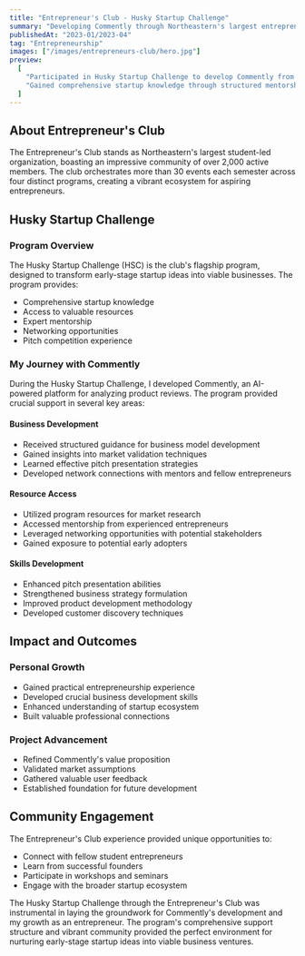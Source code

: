 ```yaml
---
title: "Entrepreneur's Club - Husky Startup Challenge"
summary: "Developing Commently through Northeastern's largest entrepreneurship program"
publishedAt: "2023-01/2023-04"
tag: "Entrepreneurship"
images: ["/images/entrepreneurs-club/hero.jpg"]
preview:
  [
    "Participated in Husky Startup Challenge to develop Commently from concept to viable business",
    "Gained comprehensive startup knowledge through structured mentorship and networking",
  ]
---
```


## About Entrepreneur's Club

The Entrepreneur's Club stands as Northeastern's largest student-led organization, boasting an impressive community of over 2,000 active members. The club orchestrates more than 30 events each semester across four distinct programs, creating a vibrant ecosystem for aspiring entrepreneurs.

## Husky Startup Challenge

### Program Overview

The Husky Startup Challenge (HSC) is the club's flagship program, designed to transform early-stage startup ideas into viable businesses. The program provides:

- Comprehensive startup knowledge
- Access to valuable resources
- Expert mentorship
- Networking opportunities
- Pitch competition experience

### My Journey with Commently

During the Husky Startup Challenge, I developed Commently, an AI-powered platform for analyzing product reviews. The program provided crucial support in several key areas:

#### Business Development

- Received structured guidance for business model development
- Gained insights into market validation techniques
- Learned effective pitch presentation strategies
- Developed network connections with mentors and fellow entrepreneurs

#### Resource Access

- Utilized program resources for market research
- Accessed mentorship from experienced entrepreneurs
- Leveraged networking opportunities with potential stakeholders
- Gained exposure to potential early adopters

#### Skills Development

- Enhanced pitch presentation abilities
- Strengthened business strategy formulation
- Improved product development methodology
- Developed customer discovery techniques

## Impact and Outcomes

### Personal Growth

- Gained practical entrepreneurship experience
- Developed crucial business development skills
- Enhanced understanding of startup ecosystem
- Built valuable professional connections

### Project Advancement

- Refined Commently's value proposition
- Validated market assumptions
- Gathered valuable user feedback
- Established foundation for future development

## Community Engagement

The Entrepreneur's Club experience provided unique opportunities to:

- Connect with fellow student entrepreneurs
- Learn from successful founders
- Participate in workshops and seminars
- Engage with the broader startup ecosystem

The Husky Startup Challenge through the Entrepreneur's Club was instrumental in laying the groundwork for Commently's development and my growth as an entrepreneur. The program's comprehensive support structure and vibrant community provided the perfect environment for nurturing early-stage startup ideas into viable business ventures.
